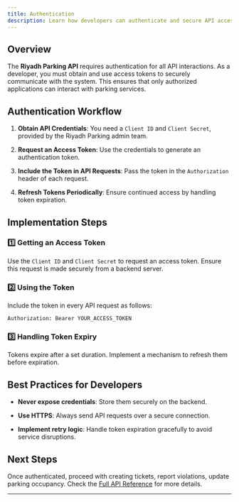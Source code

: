 ```yaml
---
title: Authentication
description: Learn how developers can authenticate and secure API access for Riyadh Parking.
---
```


## Overview

The **Riyadh Parking API** requires authentication for all API interactions. As a developer, you must obtain and use access tokens to securely communicate with the system. This ensures that only authorized applications can interact with parking services. 

## Authentication Workflow

1. **Obtain API Credentials**: You need a `Client ID` and `Client Secret`, provided by the Riyadh Parking admin team.

2. **Request an Access Token**: Use the credentials to generate an authentication token.

3. **Include the Token in API Requests**: Pass the token in the `Authorization` header of each request.

4. **Refresh Tokens Periodically**: Ensure continued access by handling token expiration.

## Implementation Steps

### 1️⃣ Getting an Access Token

Use the `Client ID` and `Client Secret` to request an access token. Ensure this request is made securely from a backend server.

### 2️⃣ Using the Token

Include the token in every API request as follows:

```
Authorization: Bearer YOUR_ACCESS_TOKEN
```

### 3️⃣ Handling Token Expiry

Tokens expire after a set duration. Implement a mechanism to refresh them before expiration.

## Best Practices for Developers

* **Never expose credentials**: Store them securely on the backend.

* **Use HTTPS**: Always send API requests over a secure connection.

* **Implement retry logic**: Handle token expiration gracefully to avoid service disruptions.

## Next Steps

Once authenticated, proceed with creating tickets, report violations, update parking occupancy. Check the [Full API Reference](./api-reference/introduction) for more details.

***